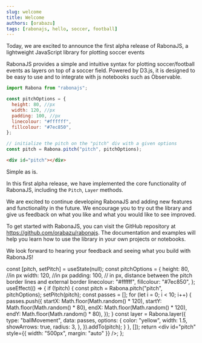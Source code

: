 ```yaml
---
slug: welcome
title: Welcome
authors: [orabazu]
tags: [rabonajs, hello, soccer, football]
---
```


Today, we are excited to announce the first alpha release of RabonaJS, a lightweight JavaScript library for plotting soccer events

RabonaJS provides a simple and intuitive syntax for plotting soccer/football events as layers on top of a soccer field. Powered by D3.js, it is designed to be easy to use and to integrate with js notebooks such as Observable.

```js
import Rabona from "rabonajs";

const pitchOptions = {
  height: 80, //px
  width: 120, //px
  padding: 100, //px
  linecolour: "#ffffff",
  fillcolour: "#7ec850",
};

// initialize the pitch on the "pitch" div with a given options
const pitch = Rabona.pitch("pitch", pitchOptions);
```

```html
<div id="pitch"></div>
```

Simple as is.

In this first alpha release, we have implemented the core functionality of RabonaJS, including the `Pitch`, `Layer` methods.

We are excited to continue developing RabonaJS and adding new features and functionality in the future. We encourage you to try out the library and give us feedback on what you like and what you would like to see improved.

To get started with RabonaJS, you can visit the GitHub repository at https://github.com/orabazu/rabonajs. The documentation and examples will help you learn how to use the library in your own projects or notebooks.

We look forward to hearing your feedback and seeing what you build with RabonaJS!

  const [pitch, setPitch] = useState(null);
  const pitchOptions = {
    height: 80, //in px
    width: 120, //in px
    padding: 100, // in px, distance between the pitch border lines and external border
    linecolour: "#ffffff",
    fillcolour: "#7ec850",
  };
  useEffect(() => {
    if (!pitch) {
      const pitch = Rabona.pitch("pitch", pitchOptions);
      setPitch(pitch);
      const passes = [];
      for (let i = 0; i < 10; i++) {
        passes.push({
          startX: Math.floor(Math.random() * 120),
          startY: Math.floor(Math.random() * 80),
          endX: Math.floor(Math.random() * 120),
          endY: Math.floor(Math.random() * 80),
        });
      }
      const layer = Rabona.layer({
        type: "ballMovement",
        data: passes,
        options: {
          color: "yellow",
          width: 1.5,
          showArrows: true,
          radius: 3,
        },
      }).addTo(pitch);
    }
  }, []);
  return <div id="pitch" style={{ width: "500px", margin: "auto" }} />;
};

<PitchComponentWithPasses />